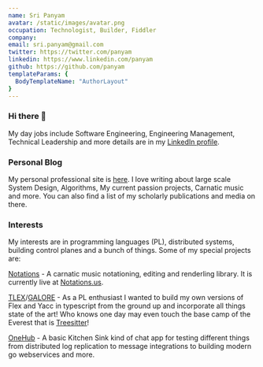 ```yaml
---
name: Sri Panyam
avatar: /static/images/avatar.png
occupation: Technologist, Builder, Fiddler
company:
email: sri.panyam@gmail.com
twitter: https://twitter.com/panyam
linkedin: https://www.linkedin.com/panyam
github: https://github.com/panyam
templateParams: {
  BodyTemplateName: "AuthorLayout"
}
---
```


### Hi there 👋

My day jobs include Software Engineering, Engineering Management, Technical Leadership and more details are in my [LinkedIn profile](https://linkedin.com/in/srirampanyam).

### Personal Blog

My personal professional site is [here](https://srirampanyam.com).  I love writing about large scale System Design, Algorithms, My current passion projects, Carnatic music and more.  You can also find a list of my scholarly publications and media on there.

### Interests

My interests are in programming languages (PL), distributed systems, building control planes and a bunch of things.  Some of my special projects are:

[Notations](https://github.com/panyam/notations) -  A carnatic music notationing, editing and renderling library.  It is currently live at [Notations.us](https://notations.us).

[TLEX](https://github.com/panyam/tlex)/[GALORE](https://github.com/panyam/galore) - As a PL enthusiast I wanted to build my own versions of Flex and Yacc in typescript from the ground up and incorporate all things state of the art!   Who knows one day may even touch the base camp of the Everest that is [Treesitter](https://tree-sitter.github.io/tree-sitter/)!

[OneHub](https://github.com/panyam/onehub) - A basic Kitchen Sink kind of chat app for testing different things from distributed log replication to message integrations to building modern go webservices and more.

